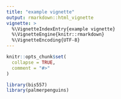 ```yaml
---
title: "example vignette"
output: rmarkdown::html_vignette
vignette: >
  %\VignetteIndexEntry{example vignette}
  %\VignetteEngine{knitr::rmarkdown}
  %\VignetteEncoding{UTF-8}
---
```


```r
knitr::opts_chunk$set(
  collapse = TRUE,
  comment = "#>"
)
```

```r
library(bis557)
library(palmerpenguins)
```
